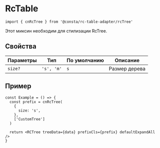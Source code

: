 
<Meta title="Utils/RcTree" id="RcTree" />

# RcTable

```tsx
import { cnRcTree } from '@consta/rc-table-adapter/rcTree'
```

Этот миксин необходим для стилизации RcTree.

## Свойства

| Параметры | Тип        | По умолчанию | Описание      |
| --------- | ---------- | ------------ | ------------- |
| `size?`   | `'s', 'm'` | `s`          | Размер дерева |

## Пример

```tsx
const Example = () => {
  const prefix = cnRcTree(
    {
      size: 's',
    },
    ['CustomTree']
  )

  return <RCTree treeData={data} prefixCls={prefix} defaultExpandAll />
}
```

<RcTreeExample />
